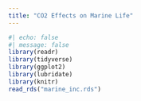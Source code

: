 ```yaml
---
title: "CO2 Effects on Marine Life"
---
```

```r
#| echo: false
#| message: false
library(readr)
library(tidyverse)
library(ggplot2)
library(lubridate)
library(knitr)
read_rds("marine_inc.rds")
```

